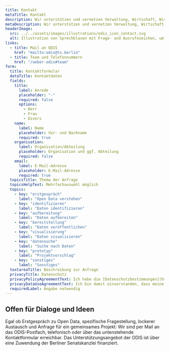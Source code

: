 ```yaml
---
title: Kontakt
metaTitle: Kontakt
description: Wir unterstützen und vernetzen Verwaltung, Wirtschaft, Wissenschaft und Stadtgesellschaft zum Thema Open Data und beteiligen uns am Austausch. Hier kann mit uns Kontakt aufgenommen werden.
metaDescription: Wir unterstützen und vernetzen Verwaltung, Wirtschaft, Wissenschaft und Stadtgesellschaft zum Thema Open Data und beteiligen uns am Austausch. Hier kann mit uns Kontakt aufgenommen werden.
headerImage:
  src: ../../assets/images/illustrations/odis_icon_contact.svg
  alt: Illustration von Sprechblasen mit Frage- und Ausrufezeichen, um Kontakt zu symbolisieren.
links:
  - title: Mail an ODIS
    href: "mailto:odis@ts.berlin"
  - title: Team und Telefonnummern
    href: "/ueber-odis#team"
form:
  title: Kontaktformular
  dataTitle: Kontaktdaten
  fields:
    title:
      label: Anrede
      placeholder: "-"
      required: false
      options:
        - Herr
        - Frau
        - Divers
    name:
      label: Name
      placeholder: Vor- und Nachname
      required: true
    organisation:
      label: Organisation/Abteilung
      placeholder: Organisation und ggf. Abteilung
      required: false
    email:
      label: E-Mail-Adresse
      placeholder: E-Mail-Adresse
      required: true
  topicsTitle: Thema der Anfrage
  topicsHelpText: Mehrfachauswahl möglich
  topics:
    - key: "erstgespräch"
      label: "Open Data verstehen"
    - key: "identifizieren"
      label: "Daten identifizieren"
    - key: "aufbereitung"
      label: "Daten aufbereiten"
    - key: "bereitstellung"
      label: "Daten veröffentlichen"
    - key: "visualisierung"
      label: "Daten visualisieren"
    - key: "datensuche"
      label: "Suche nach Daten"
    - key: "prototyp"
      label: "Projektvorschlag"
    - key: "sonstiges"
      label: "Sonstiges"
  textareaTitle: Beschreibung zur Anfrage
  privacyTitle: Datenschutz
  privacyPolicyAgreementText: Ich habe die [Datenschutzbestimmungen](https://www.technologiestiftung-berlin.de/datenschutz) gelesen und erkenne diese ausdrücklich an.
  privacyDataUseAgreementText: Ich bin damit einverstanden, dass meine angegebenen Daten zum Zweck der Kontaktaufnahme und Vorbereitung zum Gespräch gespeichert werden dürfen.
  requiredLabel: Angabe notwendig
---
```


## Offen für Dialoge und Ideen

Egal ob Erstgespräch zu Open Data, spezifische Fragestellung, lockerer Austausch und Anfrage für ein gemeinsames Projekt: Wir sind per Mail an das ODIS-Postfach, telefonisch oder über das untenstehende Kontaktformular erreichbar. Das Unterstützungsangebot der ODIS ist über eine Zuwendung der Berliner Senatskanzlei finanziert.
